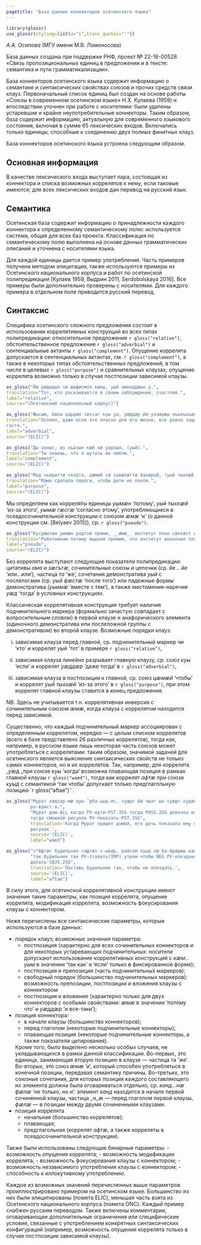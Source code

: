 ```yaml
---
pagetitle: "База данных коннекторов осетинского языка"
---
```


```r
library(glossr)
use_glossr(styling=list(a="i",trans_quotes="'"))
```

_А.А. Осипова_ (МГУ имени М.В. Ломоносова)

База данных создана при поддержке РНФ, проект № 22-18-00528 «Связь 
пропозициональных единиц в предложении и в тексте: семантика и пути 
грамматикализации».

База коннекторов осетинского языка содержит информацию о семантике и 
синтаксических свойствах союзов и прочих средств связи клауз. Первоначальный 
список единиц был создан на основе работы «Союзы в современном осетинском 
языке» Н.Х. Кулаева (1959) и впоследствии уточнен при работе с носителями: были 
удалены устаревшие и крайне неупотребительные коннекторы. Таким образом, база 
содержит информацию, актуальную для современного языкового состояния, включая в 
сумме 65 лексических входов. Включались только единицы, способные к соединению 
двух полных финитных клауз.

База коннекторов осетинского языка устроена следующим образом.

## Основная информация
В качестве лексического входа выступает пара, состоящая из коннектора и списка 
возможных коррелятов к нему, если таковые имеются; для всех лексических входов 
дан перевод на русский язык.

## Семантика
Осетинская база содержит информацию о принадлежности каждого коннектора к 
определенному семантическому полю: используется система, общая для всех баз 
проекта. Классификация по семантическому полю выполнена на основе данных 
грамматических описаний и уточнена с носителями языка.

Для каждой единицы дается пример употребления. Часть примеров получена методом 
элицитации, также используются примеры из Осетинского национального корпуса и 
работ по осетинской полипредикации [Кулаев 1959,  Выдрин 2011, Serdobolskaya 
2016]. Все примеры были дополнительно проверены с носителями. Для каждого 
примера в отдельном поле приводится русский перевод.

## Синтаксис
Специфика осетинского сложного предложения состоит в использовании 
коррелятивных конструкций во всех типах полипредикации: относительное 
предложение `r gloss("relative")`, обстоятельственное предложение 
`r gloss("adverbial")` и сентенциальные актанты `r gloss("complement")`. 
Опущение коррелята допускается в сентенциальных актантах, см. 
`r gloss("complement")`, а также в некоторых типах обстоятельственных 
предложений, в том числе в целевых `r gloss("purpose")` и сравнительных 
клаузах; опущение коррелята возможно только в случае постпозиции зависимой 
клаузы.

```r
as_gloss("Йӕ рӕдыдыл чи ӕрфӕсмон кӕны, уый амондджын у.",
translation="Тот, кто раскаивается в своем заблуждении, счастлив.",
label="relative",
source="(Осетинский национальный корпус)")

as_gloss("Фысым, йӕхи цардӕн тӕссаг куы уа, уӕддӕр йӕ уазӕджы хъахъхъӕны.",
translation="Хозяин, даже если это опасно для его жизни, все равно защищает 
гостя.",
label="adverbial",
source="(ELIC)")

as_gloss("Ды зоныс, ӕз хъазын кӕй нӕ уарзын, (уый).",
translation="Ты знаешь, что я шутить не люблю.",
label="complement",
source="(ELIC)")

as_gloss("Мад чьириттæ скодта, цæмæй сӕ сывæлæттæ бахæрой, (уый тыххӕй).",
translation="Мама сделала пироги, чтобы дети их поели.",
label="purpose",
source="(ELIC)")
```

Мы определяем как корреляты единицы _уымӕн_ ‘потому’, _уый тыххӕй_ ‘из-за 
этого’, _уымӕ гӕсгӕ_ ‘согласно этому’, употребляющиеся в псевдосочинительной 
конструкции с союзом _ӕмӕ_ ‘и’ (о данной конструкции см. [Belyaev 2015]), ср. 
`r gloss("pseudo")`.

```r
as_gloss("Кусджытæн уымæн радтой преми, __æмæ__ институт план сæххæст кодта.",
translation="Работникам потому выдали премию, что институт выполнил план.",
label="pseudo",
source="(ELIC)")
```

Без коррелята выступают следующие показатели полипредикации: цитативы _ома_ и 
_зӕгъгӕ_, сочинительные союзы и цепочки (ср. _йе… йе_ ‘или…или’), частица _та_ 
‘же’, сочетания демонстратива _уый_ с послелогами (ср. _уый фӕстӕ_ ‘после 
того’) или падежные формы демонстратива (_уыимӕ_ ‘вместе с тем’), а также 
местомение-наречие _уӕд_ ‘тогда’ в условных конструкциях.

Классическая коррелятивная конструкция требует наличия подчинительного маркера 
(формально зачастую совпадает с вопросительным словом) в первой клаузе и 
анафорического элемента (одиночного демонстратива или послеложной группы с 
демонстративом) во второй клаузе. Возможные порядки клауз:

i. зависимая клауза перед главной, ср. подчинительный маркер _чи_ ‘кто’ и 
   коррелят _уый_ ‘тот’ в примере `r gloss("relative")`,
   
ii. зависимая клауза линейно разрывает главную клаузу, ср. союз _куы_ ‘если’ и 
    коррелят _уӕддӕр_ ‘даже тогда’ в `r gloss("adverbial")`,
   
iii. зависимая клауза в постпозиции к главной, ср. союз _цӕмӕй_ ‘чтобы’ и 
     коррелят _уый тыххӕй_ ‘из-за этого’ в `r gloss("purpose")`, при этом 
     коррелят главной клаузы ставится в конец предложения.
     
NB. Здесь не учитывается т.н. коррелятивная инверсия с сочинительным союзом 
_ӕмӕ_, когда клауза с коррелятом находится перед зависимой.

Существенно, что каждый подчинительный маркер ассоциирован с определенным 
коррелятом, нередко — с целым списком коррелятов (всего в базе представлено 26 
различных коррелятов), тогда как, например, в русском языке лишь некоторая 
часть союзов может употребляться с коррелятами: таким образом, значимой задачей 
для осетинского является выяснение синтаксических свойств не только самих 
коннекторов, но и их коррелятов. Так, например, для коррелята _уӕд _при союзе 
_куы_ ‘когда’ возможна плавающая позиция в рамках главной клаузы 
`r gloss("waed")`, тогда как коррелят _афтӕ_ при союзе _куыд_ с семантикой 
‘так чтобы’ допускает только предглагольную позицию `r gloss("aftae")``.

```r
as_gloss("Мурат хӕдзар-мӕ куы ’рба-цыд-ис, <уӕд> йӕ чызг ын <уӕд> худӕг ныв 
         ра-вдыст-а.",
         "Мурат дом-ALL когда PV-идти-PST.3SG тогда POSS.3SG девочка он.DAT 
         тогда смешной рисунок PV-показать-PST.3SG",
         translation='Когда Мурат пришел домой, его дочь показала ему смешной 
         рисунок.',
         source='(ELIC)',
         label="waed")

as_gloss("<*Афтӕ> будильник <афтæ> с-ывæр, райсом куыд нæ ба-йрӕджы кæн-ай.",
         "так будильник так PV-ставить(IMP) утром чтобы NEG PV-опоздание 
         делать-SBJV.2SG",
         translation='Поставь будильник так, чтобы не опоздать.',
         source='(ELIC)',
         label="aftae")
```

В силу этого, для осетинской коррелятивной конструкции имеют значение такие 
параметры, как позиция коррелята, опущение коррелята, модификация коррелята, 
возможность фокусирования клаузы с коннектором.

Ниже перечислены все синтаксические параметры, которые используются в базе 
данных:

+ порядок клауз; возможные значения параметра:
    - постпозиция (характерно для всех сочинительных коннекторов и для 
    некоторых устаревающих подчинительных: носители допускают использование 
    коррелятивных конструкций с _кӕм… уым_ в значении ‘так как’ и ‘если’ только 
    в фиксированной форме);
    - постпозиция и препозиция (часть подчинительных маркеров);
    - свободный порядок (большинство подчинительных маркеров): возможность 
      препозиции, постпозиции и вложения клаузы с коннектором
    - постпозиция и вложение (характерно только для двух коннекторов с особыми 
      свойствами: _ӕмӕ_ в значении ‘потому что’ и _уӕддӕр_ ‘и все-таки’);
+ позиция коннектора:
    - в начале клаузы (большинство коннекторов);
    - перед глаголом (некоторые подчинительные коннекторы);
    - плавающая позиция (некоторые подчинительные коннекторы, а также 
    показатели цитирования).
    
    Кроме того, было выделено несколько особых случаев, не укладывающихся в 
    рамки данной классификации. Во-первых, это единица, занимающая вторую 
    позицию в клаузе — частица та ‘же’. Во-вторых, это союз ӕмӕ ‘и’, который 
    способен употребляться в конечной позиции, передавая семантику причины. 
    Во-третьих, это союзные сочетания, для которых позиция каждого 
    составляющего их элемента должна была оговариваться отдельно, ср. 
    _канд...нӕ фӕлӕ_ ‘не только, но и’: элемент _канд_ находится в начале 
    первой сочиненной клаузы, частица _н_ӕ — перед глаголом первой клаузы, 
    _фӕлӕ_ — в позиции между двумя сочиненными клаузами.
+ позиция коррелята
    - начальная (большинство коррелятов);
    - плавающая;
    - предглагольная (коррелят _афтӕ_, а также корреляты в псевдосочинительной 
      конструкции).
      
Также были использованы следующие бинарные параметры:
    - возможность опущения коррелята;
    - возможность модификации коррелята;
    - возможность фокусирования клаузы с коннектором;
    - возможность независимого употребления клаузы с коннектором;
    - способность к иллокутивному употреблению.

Каждое из возможных значений перечисленных выше параметров проиллюстрировано 
примером на осетинском языке. Большинство из них были элицитированы (помета 
ELIC), меньшая часть взята из Осетинского национального корпуса (помета ONC). 
Каждый пример снабжен русским переводом. Также включены комментарии, 
оговаривающие дополнительные ограничения или специфические условия, связанные 
с употреблением конкретных синтаксических конфигураций (например, возможность 
опущения коррелята только в случае постпозиции зависимой клаузы). 
